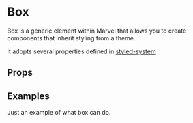 
<Meta title="2. Objects|Box" component={Box} />

# Box

Box is a generic element within Marvel that allows you to create components that inherit styling from a theme.

It adopts several properties defined in [styled-system](https://styled-system.com/table/)

## Props

<Props of={Box} />

## Examples

<Preview>
    <Story name="Default">
        <ThemeProvider>
            <Box bg="black" color="white" p={4}>
                Just an example of what box can do.
            </Box>
        </ThemeProvider>
    </Story>
</Preview>

